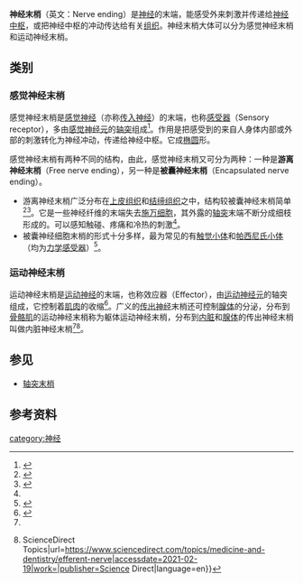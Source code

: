 '''神经末梢'''（英文：Nerve ending）是[[神经|神经]]的末端，能感受外来刺激并传递给[[神经中枢|神经中枢]]，或把神经中枢的冲动传达给有关[[组织|组织]]。神经末梢大体可以分为感觉神经末梢和运动神经末梢。

==类别==
=== 感觉神经末梢 ===
感觉神经末梢是[[感觉神经|感觉神经]]（亦称[[传入神经|传入神经]]）的末端，也称[[感受器|感受器]]（Sensory receptor），多由[[感覺神經元|感觉神经元]]的[[轴突|轴突]]组成<ref>{{Cite web|title=Sensory Nerve - an overview|url=https://www.sciencedirect.com/topics/veterinary-science-and-veterinary-medicine/sensory-nerve|accessdate=2021-02-19|work=|publisher=Science Direct|language=en|archive-date=2021-03-21|archive-url=https://web.archive.org/web/20210321143955/https://www.sciencedirect.com/topics/veterinary-science-and-veterinary-medicine/sensory-nerve|dead-url=no}}</ref>。作用是把感受到的来自人身体内部或外部的刺激转化为神经冲动，传递给神经中枢。它成[[椭圆|椭圆]]形。

感觉神经末梢有两种不同的结构，由此，感觉神经末梢又可分为两种：一种是'''游离神经末梢'''（Free nerve ending），另一种是'''被囊神经末梢'''（Encapsulated nerve ending）。

* 游离神经末梢广泛分布在[[上皮组织|上皮组织]]和[[结缔组织|结缔组织]]之中，结构较被囊神经末梢简单<ref>{{Cite web|title=Free Nerve Ending|url=https://www.sciencedirect.com/topics/neuroscience/free-nerve-ending|accessdate=2021-02-19|work=|publisher=Science Direct|language=en|archive-date=2017-09-08|archive-url=https://web.archive.org/web/20170908220932/http://www.sciencedirect.com/topics/neuroscience/free-nerve-ending|dead-url=no}}</ref><ref name=":0">{{Cite web|title=free nerve ending|url=https://www.oxfordreference.com/view/10.1093/oi/authority.20110803095834405|accessdate=2021-02-19|work=Oxford Reference|language=en}}</ref>。它是一些神经纤维的末端失去[[施万细胞|施万细胞]]，其外露的[[轴突|轴突]]末端不断分成细枝形成的。可以感知触碰、疼痛和冷热的刺激<ref name=":0" />。
* 被囊神经细胞末梢的形式十分多样，最为常见的有[[触觉小体|触觉小体]]和[[帕西尼氏小体|帕西尼氏小体]]（均为[[力學感受器|力学感受器]]）<ref>{{Cite journal|title=Lamellar cells in Pacinian and Meissner corpuscles are touch sensors|url=https://advances.sciencemag.org/content/6/51/eabe6393|last=Nikolaev|first=Yury A.|last2=Feketa|first2=Viktor V.|date=2020-12-01|journal=Science Advances|issue=51|doi=10.1126/sciadv.abe6393|volume=6|pages=eabe6393|language=en|issn=2375-2548|pmid=33328243|last3=Anderson|first3=Evan O.|last4=Schneider|first4=Eve R.|last5=Gracheva|first5=Elena O.|last6=Bagriantsev|first6=Sviatoslav N.|access-date=2021-02-19|archive-date=2021-01-18|archive-url=https://web.archive.org/web/20210118091222/https://advances.sciencemag.org/content/6/51/eabe6393|dead-url=no}}</ref>。

=== 运动神经末梢 ===
运动神经末梢是[[运动神经|运动神经]]的末端，也称效应器（Effector），由[[运动神经元|运动神经元]]的轴突组成，它控制着[[肌肉|肌肉]]的收缩<ref name=":12">{{Cite web|title=Motor Nerve - an overview|url=https://www.sciencedirect.com/topics/medicine-and-dentistry/motor-nerve|accessdate=2021-02-19|work=|publisher=Science Direct|language=en}}</ref>。广义的[[传出神经|传出神经]]末梢还可控制[[腺体|腺体]]的分泌，分布到[[骨骼肌|骨骼肌]]的运动神经末梢称为躯体运动神经末梢，分布到[[内脏|内脏]]和[[腺体|腺体]]的传出神经末梢叫做内脏神经末梢<ref name=":12" /><ref>{{Cite web|title=Efferent Nerve - an overview {{!}} ScienceDirect Topics|url=https://www.sciencedirect.com/topics/medicine-and-dentistry/efferent-nerve|accessdate=2021-02-19|work=|publisher=Science Direct|language=en}}</ref>。

== 参见 ==

* [[軸突末梢|轴突末梢]]

== 参考资料 ==
{{reflist}}

{{Nervous tissue}}
[[category:神经|category:神经]]